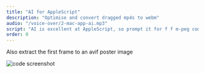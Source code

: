 ```yaml
---
title: "AI for AppleScript"
description: "Optimise and convert dragged mp4s to webm"
audio: "/voice-over/2-mac-app-ai.mp3"
script: "AI is excellent at AppleScript, so prompt it for f f m-peg commands to optimise and convert dragged mp4's to web-m, and extract the first frame as an avif poster image."
order: 0
---
```



Also extract the first frame to an avif poster image

<VideoPlayer
  classes="w-[559px] left-[617px] top-[-40px]"
  name="mac-app-chatgpt"
/>

<Image
  src={screen}
  alt="code screenshot"
  class="rounded-xl absolute z-1 hover:z-10 w-[460px] left-[220px] top-[0px]"
/>